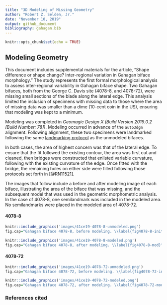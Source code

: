 ```yaml
---
title: "3D Modeling of Missing Geometry"
author: "Robert Z. Selden, Jr."
date: "November 10, 2019"
output: github_document
bibliography: gahagan.bib
---
```


```r
knitr::opts_chunk$set(echo = TRUE)
```

## Modeling Geometry

This document includes supplemental materials for the article, "Shape difference or shape change? Inter-regional variation in Gahagan biface morphology." The study represents the first formal morphological analysis to assess inter-regional variability in Gahagan biface shape. Two Gahagan bifaces, both from the George C. Davis site (4078-8, and 4078-72), were missing small sections of the blade along the lateral edge. This analysis limited the inclusion of specimens with missing data to those where the area of missing data was smaller than a dime (10-cent coin in the US), ensuring that modeling was kept to a minimum.

Modeling was completed in _Geomagic Design X (Build Version 2019.0.2 [Build Number: 78])_. Modeling occurred in advance of the `auto3dgm` alignment. Following alignment, these two specimens were landmarked following the same [landmarking protocol](landmarking-protocol.md) as the unmodeled bifaces.

In both cases, the area of highest concern was that of the lateral edge. To ensure that the fit followed the existing contour, the area was first cut and cleaned, then bridges were constructed that enlisted variable curvature, following with the existing curvature of the edge. Once fitted with the bridge, the remaining holes on either side were filled following those protocols set forth in [@RN11521].

The images that follow include a before and after modeling image of each biface, illustrating the area of the biface that was missing, and the subsequent model that was used in the geometric morphometric analysis. In the case of 4078-8, one semilandmark was included in the modeled area. No semilandmarks were placed in the modeled area of 4078-72.

#### 4078-8

```r
knitr::include_graphics('images/41ce19-4078-8-unmodeled.png')
fig.cap="Gahagan biface 4078-8, before modeling. \\label{fig4078-8-init}"
```

```r
knitr::include_graphics('images/41ce19-4078-8-modeled.png')
fig.cap="Gahagan biface 4078-8, after modeling. \\label{fig4078-8-mod}"
```

#### 4078-72

```r
knitr::include_graphics('images/41ce19-4078-72-unmodeled.png')
fig.cap="Gahagan biface 4078-72, before modeling. \\label{fig4078-72-init}"
```

```r
knitr::include_graphics('images/41ce19-4078-72-modeled.png')
fig.cap="Gahagan biface 4078-72, after modeling. \\label{fig4078-72-mod}"
```

### References cited
